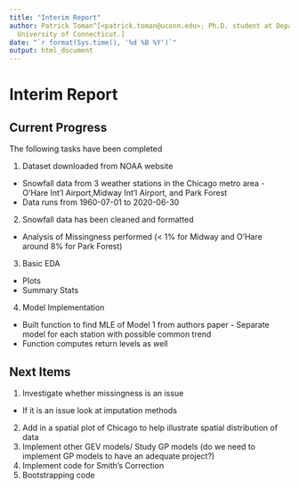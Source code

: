 ```yaml
---
title: "Interim Report"
author: Patrick Toman^[<patrick.toman@uconn.edu>; Ph.D. student at Department of Statistics,
  University of Connecticut.]
date: "`r format(Sys.time(), '%d %B %Y')`"
output: html_document
---
```


#  Interim Report 

## Current Progress

The following tasks have been completed 

1. Dataset downloaded from NOAA website
  + Snowfall data from 3 weather stations in the Chicago metro area - O'Hare Int'l Airport,Midway Int'l Airport, and Park Forest
  + Data runs from 1960-07-01 to 2020-06-30
2. Snowfall data has been cleaned and formatted
  + Analysis of Missingness performed (< 1\% for Midway and O'Hare around 8\% for Park Forest) 
3. Basic EDA
  + Plots 
  + Summary Stats
4. Model Implementation
  + Built function to find MLE of Model 1 from authors paper - Separate model for each station with possible common trend
  + Function computes return levels as well
  
## Next Items

1. Investigate whether missingness is an issue 
  + If it is an issue look at imputation methods
2. Add in a spatial plot of Chicago to help illustrate spatial distribution of data
3. Implement other GEV models/ Study GP models (do we need to implement GP models to have an adequate project?)
4. Implement code for Smith's Correction 
5. Bootstrapping code


  
